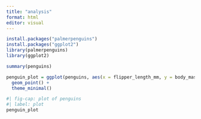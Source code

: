 ```yaml
---
title: "analysis"
format: html
editor: visual
---
```


```r
install.packages("palmerpenguins")
install.packages("ggplot2")
library(palmerpenguins)
library(ggplot2)

summary(penguins)

penguin_plot = ggplot(penguins, aes(x = flipper_length_mm, y = body_mass_g)) +
  geom_point() + 
  theme_minimal()


```

```r
#| fig-cap: plot of penguins
#| label: plot
penguin_plot
```

\
